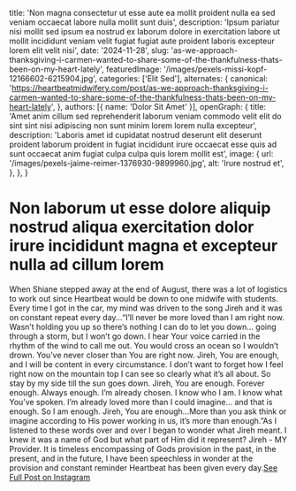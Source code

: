   title: 'Non magna consectetur ut esse aute ea mollit proident nulla ea sed veniam occaecat labore nulla mollit sunt duis',
  description: 'Ipsum pariatur nisi mollit sed ipsum ea nostrud ex laborum dolore in exercitation labore ut mollit incididunt veniam velit fugiat fugiat aute proident laboris excepteur lorem elit velit nisi',
  date: '2024-11-28',
  slug: 'as-we-approach-thanksgiving-i-carmen-wanted-to-share-some-of-the-thankfulness-thats-been-on-my-heart-lately',
  featuredImage: '/images/pexels-missi-kopf-12166602-6215904.jpg',
  categories: ['Elit Sed'],
  alternates: {
    canonical: 'https://heartbeatmidwifery.com/post/as-we-approach-thanksgiving-i-carmen-wanted-to-share-some-of-the-thankfulness-thats-been-on-my-heart-lately',
  },
  authors: [{ name: 'Dolor Sit Amet' }],
  openGraph: {
    title: 'Amet anim cillum sed reprehenderit laborum veniam commodo velit elit do sint sint nisi adipiscing non sunt minim lorem lorem nulla excepteur',
    description: 'Laboris amet id cupidatat nostrud deserunt elit deserunt proident laborum proident in fugiat incididunt irure occaecat esse quis ad sunt occaecat anim fugiat culpa culpa quis lorem mollit est',
    image: {
      url: '/images/pexels-jaime-reimer-1376930-9899960.jpg',
      alt: 'Irure nostrud et',
    },
  },
}


# Non laborum ut esse dolore aliquip nostrud aliqua exercitation dolor irure incididunt magna et excepteur nulla ad cillum lorem

<Gallery>
  <GalleryItem
    src="/images/pexels-coldbeer-277046249-12950414.jpg"
    size="large"
  />
  <GalleryItem
    src="/images/pexels-pixabay-53142.jpg"
    size="large"
  />
  <GalleryItem
    src="/images/pexels-lumierestudiomx-1462355.jpg"
    size="large"
  />
</Gallery>

When Shiane stepped away at the end of August, there was a lot of logistics to work out since Heartbeat would be down to one midwife with students. Every time I got in the car, my mind was driven to the song Jireh and it was on constant repeat every day…“I’ll never be more loved than I am right now. Wasn’t holding you up so there’s nothing I can do to let you down… going through a storm, but I won’t go down. I hear Your voice carried in the rhythm of the wind to call me out. You would cross an ocean so I wouldn’t drown. You’ve never closer than You are right now. Jireh, You are enough, and I will be content in every circumstance. I don’t want to forget how I feel right now on the mountain top I can see so clearly what it’s all about. So stay by my side till the sun goes down. Jireh, You are enough. Forever enough. Always enough. I’m already chosen. I know who I am. I know what You’ve spoken. I’m already loved more than I could imagine… and that is enough. So I am enough. Jireh, You are enough…More than you ask think or imagine according to His power working in us, it’s more than enough.”As I listened to these words over and over I began to wonder what Jireh meant. I knew it was a name of God but what part of Him did it represent? Jireh - MY Provider. It is timeless encompassing of Gods provision in the past, in the present, and in the future, I have been speechless in wonder at the provision and constant reminder Heartbeat has been given every day.[See Full Post on Instagram](https://www.instagram.com/p/DC53sSSBBjt/?img_index=1)
